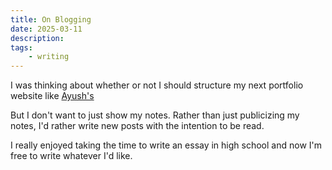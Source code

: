 ```yaml
---
title: On Blogging
date: 2025-03-11
description:
tags:
    - writing
---
```


I was thinking about whether or not I should structure my next portfolio website like [Ayush's](https://ayushgarg.ca)

But I don't want to just show my notes. Rather than just publicizing my notes, I'd rather write new posts with the intention to be read.

I really enjoyed taking the time to write an essay in high school and now I'm free to write whatever I'd like.
